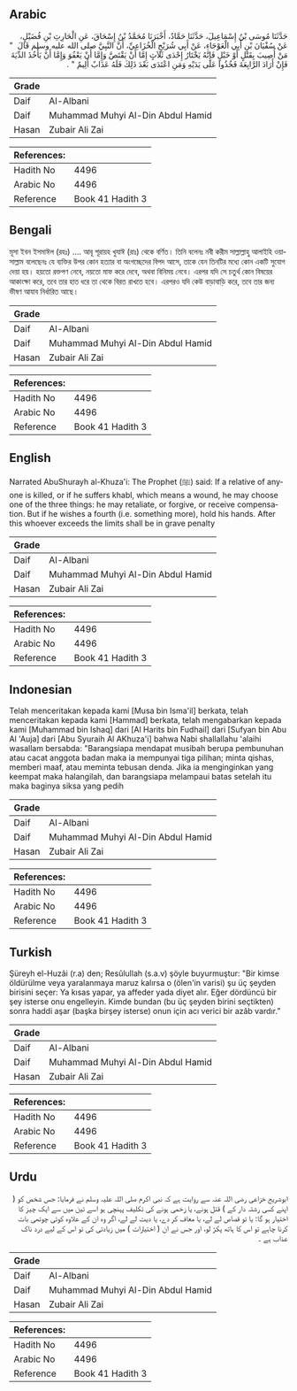 ## Arabic


<div dir="rtl" lang="ar" style={{fontSize:'larger',backgroundColor:'#f8f9fa',padding:20}}>
حَدَّثَنَا مُوسَى بْنُ إِسْمَاعِيلَ، حَدَّثَنَا حَمَّادٌ، أَخْبَرَنَا مُحَمَّدُ بْنُ إِسْحَاقَ، عَنِ الْحَارِثِ بْنِ فُضَيْلٍ، عَنْ سُفْيَانَ بْنِ أَبِي الْعَوْجَاءِ، عَنْ أَبِي شُرَيْحٍ الْخُزَاعِيِّ، أَنَّ النَّبِيَّ صلى الله عليه وسلم قَالَ ‏ "‏ مَنْ أُصِيبَ بِقَتْلٍ أَوْ خَبْلٍ فَإِنَّهُ يَخْتَارُ إِحْدَى ثَلاَثٍ إِمَّا أَنْ يَقْتَصَّ وَإِمَّا أَنْ يَعْفُوَ وَإِمَّا أَنْ يَأْخُذَ الدِّيَةَ فَإِنْ أَرَادَ الرَّابِعَةَ فَخُذُوا عَلَى يَدَيْهِ وَمَنِ اعْتَدَى بَعْدَ ذَلِكَ فَلَهُ عَذَابٌ أَلِيمٌ ‏"‏ ‏.‏
</div>
<div style={{backgroundColor:'#f8f9fa',padding:20, marginBottom: 10}}><table> <thead> <tr> <th>Grade</th> <th></th> </tr> </thead> <tbody> <tr><td>Daif</td><td>Al-Albani</td></tr><tr><td>Daif</td><td>Muhammad Muhyi Al-Din Abdul Hamid</td></tr><tr><td>Hasan</td><td>Zubair Ali Zai</td></tr></tbody></table><table> <thead> <tr> <th>References:</th> <th></th> </tr> </thead> <tbody><tr><td>Hadith No</td><td>4496</td></tr><tr><td>Arabic No</td><td>4496</td></tr><tr><td>Reference</td><td>Book 41 Hadith 3</td></tr></tbody></table></div>

## Bengali


<div dir="ltr" lang="bn" style={{fontSize:'larger',backgroundColor:'#f8f9fa',padding:20}}>
মূসা ইবন ইসমাঈল (রহঃ) .... আবূ শূরায়হ খুযাঈ (রাঃ) থেকে বর্ণিত। তিনি বলেনঃ নবী করীম সাল্লাল্লাহু আলাইহি ওয়াসাল্লাম বলেছেনঃ যে ব্যক্তির উপর কোন হত্যার বা অংগচ্ছেদের বিপদ আসে, তাকে যেন তিনটির মধ্যে কোন একটি সুযোগ দেয়া হয়। হয়তো রক্তপণ নেবে, নয়তো মাফ করে দেবে, অথবা বিনিময় নেবে। এরপর যদি সে চতুর্থ কোন বিষয়ের আকাংক্ষা করে, তবে তার হাত ধরে তা থেকে বিরত রাখতে হবে। এরপরও যদি কেউ বাড়াবাড়ি করে, তবে তার জন্য ভীষণ আযাব নির্ধারিত আছে।
</div>
<div style={{backgroundColor:'#f8f9fa',padding:20, marginBottom: 10}}><table> <thead> <tr> <th>Grade</th> <th></th> </tr> </thead> <tbody> <tr><td>Daif</td><td>Al-Albani</td></tr><tr><td>Daif</td><td>Muhammad Muhyi Al-Din Abdul Hamid</td></tr><tr><td>Hasan</td><td>Zubair Ali Zai</td></tr></tbody></table><table> <thead> <tr> <th>References:</th> <th></th> </tr> </thead> <tbody><tr><td>Hadith No</td><td>4496</td></tr><tr><td>Arabic No</td><td>4496</td></tr><tr><td>Reference</td><td>Book 41 Hadith 3</td></tr></tbody></table></div>

## English


<div dir="ltr" lang="en" style={{fontSize:'larger',backgroundColor:'#f8f9fa',padding:20}}>
Narrated AbuShurayh al-Khuza'i: The Prophet (ﷺ) said: If a relative of anyone is killed, or if he suffers khabl, which means a wound, he may choose one of the three things: he may retaliate, or forgive, or receive compensation. But if he wishes a fourth (i.e. something more), hold his hands. After this whoever exceeds the limits shall be in grave penalty
</div>
<div style={{backgroundColor:'#f8f9fa',padding:20, marginBottom: 10}}><table> <thead> <tr> <th>Grade</th> <th></th> </tr> </thead> <tbody> <tr><td>Daif</td><td>Al-Albani</td></tr><tr><td>Daif</td><td>Muhammad Muhyi Al-Din Abdul Hamid</td></tr><tr><td>Hasan</td><td>Zubair Ali Zai</td></tr></tbody></table><table> <thead> <tr> <th>References:</th> <th></th> </tr> </thead> <tbody><tr><td>Hadith No</td><td>4496</td></tr><tr><td>Arabic No</td><td>4496</td></tr><tr><td>Reference</td><td>Book 41 Hadith 3</td></tr></tbody></table></div>

## Indonesian


<div dir="ltr" lang="id" style={{fontSize:'larger',backgroundColor:'#f8f9fa',padding:20}}>
Telah menceritakan kepada kami [Musa bin Isma'il] berkata, telah menceritakan kepada kami [Hammad] berkata, telah mengabarkan kepada kami [Muhammad bin Ishaq] dari [Al Harits bin Fudhail] dari [Sufyan bin Abu Al 'Auja] dari [Abu Syuraih Al AKhuza'i] bahwa Nabi shallallahu 'alaihi wasallam bersabda: "Barangsiapa mendapat musibah berupa pembunuhan atau cacat anggota badan maka ia mempunyai tiga pilihan; minta qishas, memberi maaf, atau meminta tebusan denda. Jika ia menginginkan yang keempat maka halangilah, dan barangsiapa melampaui batas setelah itu maka baginya siksa yang pedih
</div>
<div style={{backgroundColor:'#f8f9fa',padding:20, marginBottom: 10}}><table> <thead> <tr> <th>Grade</th> <th></th> </tr> </thead> <tbody> <tr><td>Daif</td><td>Al-Albani</td></tr><tr><td>Daif</td><td>Muhammad Muhyi Al-Din Abdul Hamid</td></tr><tr><td>Hasan</td><td>Zubair Ali Zai</td></tr></tbody></table><table> <thead> <tr> <th>References:</th> <th></th> </tr> </thead> <tbody><tr><td>Hadith No</td><td>4496</td></tr><tr><td>Arabic No</td><td>4496</td></tr><tr><td>Reference</td><td>Book 41 Hadith 3</td></tr></tbody></table></div>

## Turkish


<div dir="ltr" lang="tr" style={{fontSize:'larger',backgroundColor:'#f8f9fa',padding:20}}>
Şüreyh el-Huzâi (r.a) den; Resûlullah (s.a.v) şöyle buyurmuştur: "Bir kimse öldürülme veya yaralanmaya maruz kalırsa o (ölen'in varisi) şu üç şeyden birisini seçer: Ya kısas yapar, ya affeder ya­da diyet alır. Eğer dördüncü bir şey isterse onu engelleyin. Kimde bundan (bu üç şeyden birini seçtikten) sonra haddi aşar (başka birşey isterse) onun için acı verici bir azâb vardır.”
</div>
<div style={{backgroundColor:'#f8f9fa',padding:20, marginBottom: 10}}><table> <thead> <tr> <th>Grade</th> <th></th> </tr> </thead> <tbody> <tr><td>Daif</td><td>Al-Albani</td></tr><tr><td>Daif</td><td>Muhammad Muhyi Al-Din Abdul Hamid</td></tr><tr><td>Hasan</td><td>Zubair Ali Zai</td></tr></tbody></table><table> <thead> <tr> <th>References:</th> <th></th> </tr> </thead> <tbody><tr><td>Hadith No</td><td>4496</td></tr><tr><td>Arabic No</td><td>4496</td></tr><tr><td>Reference</td><td>Book 41 Hadith 3</td></tr></tbody></table></div>

## Urdu


<div dir="rtl" lang="ur" style={{fontSize:'larger',backgroundColor:'#f8f9fa',padding:20}}>
ابوشریح خزاعی رضی اللہ عنہ سے روایت ہے کہ نبی اکرم صلی اللہ علیہ وسلم نے فرمایا: جس شخص کو ( اپنے کسی رشتہ دار کے ) قتل ہونے، یا زخمی ہونے کی تکلیف پہنچی ہو اسے تین میں سے ایک چیز کا اختیار ہو گا: یا تو قصاص لے لے، یا معاف کر دے، یا دیت لے لے، اگر وہ ان کے علاوہ کوئی چوتھی بات کرنا چاہے تو اس کا ہاتھ پکڑ لو، اور جس نے ان ( اختیارات ) میں زیادتی کی تو اس کے لیے درد ناک عذاب ہے ۔
</div>
<div style={{backgroundColor:'#f8f9fa',padding:20, marginBottom: 10}}><table> <thead> <tr> <th>Grade</th> <th></th> </tr> </thead> <tbody> <tr><td>Daif</td><td>Al-Albani</td></tr><tr><td>Daif</td><td>Muhammad Muhyi Al-Din Abdul Hamid</td></tr><tr><td>Hasan</td><td>Zubair Ali Zai</td></tr></tbody></table><table> <thead> <tr> <th>References:</th> <th></th> </tr> </thead> <tbody><tr><td>Hadith No</td><td>4496</td></tr><tr><td>Arabic No</td><td>4496</td></tr><tr><td>Reference</td><td>Book 41 Hadith 3</td></tr></tbody></table></div>